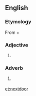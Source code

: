 ==English==

===Etymology===
From {{m|en|next|}} + {{m|en|door|}}

===Adjective===
{{en-adj|-}}

# {{label|en|nonstandard}} {{alternative spelling of|next-door|lang=en}}

===Adverb===
{{en-adv|-}}

# {{label|en|nonstandard}} {{alternative spelling of|next-door|lang=en}}

[[et:nextdoor]]